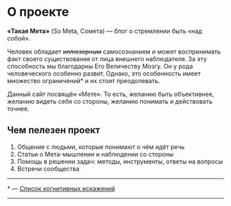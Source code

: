 
# О проекте

**«Такая Мета»** (So Meta, Сомета) — блог о стремлении быть «над собой».

Человек обладает ~~иллюзорным~~ самосознанием и может воспринимать факт своего существования от лица внешнего наблюдателя. За эту способность мы благодарны Его Величеству Мозгу. Он у рода человеческого особенно развит. Однако, это особенность имеет множество ограничений* и их стоит преодолевать.

Данный сайт посвящён «Мете». То есть, желанию быть объективнее, желанию видеть себя со стороны, желанию понимать и действовать точнее.

## Чем пелезен проект

1. Общение с людьми, которые понимают о чём идёт речь
2. Статьи о Мета-мышлении и наблюдении со стороны
3. Помощь в решении задач: методы, инструменты, ответы на вопросы
4. Встречи сообщества

---
\* — [Список когнитивных искажений](https://www.wikiwand.com/ru/%D0%A1%D0%BF%D0%B8%D1%81%D0%BE%D0%BA_%D0%BA%D0%BE%D0%B3%D0%BD%D0%B8%D1%82%D0%B8%D0%B2%D0%BD%D1%8B%D1%85_%D0%B8%D1%81%D0%BA%D0%B0%D0%B6%D0%B5%D0%BD%D0%B8%D0%B9)

---
<CommentsBlock 
  pathName = '/about'
  postId = 'about'
  postTitle = 'about'
/>